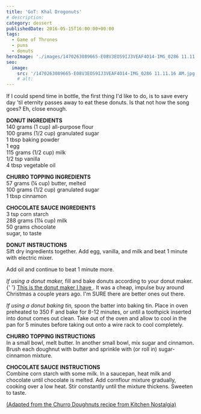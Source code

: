 ```yaml
---
title: 'GoT: Khal Drogonuts'
# description:
category: dessert
publishedDate: 2016-05-15T16:00:00+00:00
tags:
  - Game of Thrones
  - puns
  - donuts
heroImage: './images/1470263089665-E08V3EOS9IJ3VEAF4O14-IMG_0286 11.11.16 AM.jpg'
seo:
  image:
    src: '/1470263089665-E08V3EOS9IJ3VEAF4O14-IMG_0286 11.11.16 AM.jpg'
    # alt:
---
```



<div class="sqs-html-content">
	<p>
		If I could spend time in bottle, the first thing I'd like to do, is to save
		every day 'til eternity passes away to eat these donuts. Is that not how the
		song goes? Eh, close enough.
	</p>
</div>
<div
	class="image-block-outer-wrapper layout-caption-hidden design-layout-inline"
	data-test="image-block-inline-outer-wrapper"
>
	<figure class="sqs-block-image-figure intrinsic">
		<div
			class="image-block-wrapper"
			data-animation-role="image"
			data-animation-override=""
		>
			<div class="sqs-image-shape-container-element has-aspect-ratio">
				<Picture
					src={ContentImage1}
					alt="khal drogonuts | sarah makes stuff"
				></Picture>
			</div>
		</div>
	</figure>
</div>
<div class="sqs-html-content">
	<p>
		<strong>DONUT INGREDIENTS</strong>
		<br />
		140 grams (1 cup) all-purpose flour
		<br />
		100 grams (1/2 cup) granulated sugar
		<br />1 tbsp baking powder
		<br />1 egg
		<br />
		115 grams (1/2 cup) milk
		<br />
		1/2 tsp vanilla
		<br />4 tbsp vegetable oil
	</p>
	<p>
		<strong>CHURRO TOPPING INGREDIENTS</strong>
		<br />
		57 grams (¼ cup) butter, melted
		<br />
		100 grams (1/2 cup) granulated sugar
		<br />1 tbsp cinnamon
	</p>
	<p>
		<strong>CHOCOLATE SAUCE INGREDIENTS</strong>
		<br />3 tsp corn starch
		<br />
		288 grams (1¼ cup) milk
		<br />
		50 grams chocolate
		<br />
		sugar, to taste
	</p>
	<p>
		<strong>DONUT INSTRUCTIONS</strong>
		<br />
		Sift dry ingredients together. Add egg, vanilla, and milk and beat 1 minute
		with electric mixer.
	</p>
	<p>Add oil and continue to beat 1 minute more.</p>
	<p>
		<em>If using a donut maker,</em> fill and bake donuts according to your
		donut maker.{' '}
		<a
			target="_blank"
			href="https://www.amazon.com/Holiday-Time-Mini-Donut-Maker/dp/B008FCF7W6"
		>
			This is the donut maker I have
		</a>
		. It was a cheap, impulse buy around Christmas a couple years ago. I'm SURE
		there are better ones out there. 
	</p>
	<p>
		<em>If using a donut baking tin,</em> spoon the batter into baking tin.
		Place in oven preheated to 350 F and bake for 8-12 minutes, or until a
		toothpick inserted into donut comes out clean. Take out of the oven and
		allow to cool in the pan for 5 minutes before taking out onto a wire rack to
		cool completely.
	</p>
	<p>
		<strong>CHURRO TOPPING INSTRUCTIONS</strong>
		<br />
		In a small bowl, melt butter. In another small bowl, mix sugar and cinnamon.
		Brush each doughnut with butter and sprinkle with (or roll in)
		sugar-cinnamon mixture.
	</p>
	<p>
		<strong>CHOCOLATE SAUCE INSTRUCTIONS</strong>
		<br />
		Combine corn starch with some milk. In a saucepan, heat milk and chocolate
		until chocolate is melted. Add cornflour mixture gradually, cooking over a
		low heat. Stir constantly until the mixture thickens. Sweeten to taste.
	</p>
	<p>
		<a
			target="_blank"
			href="http://www.kitchennostalgia.com/desserts/churro-doughnuts.html"
		>
			(Adapted from the Churro Doughnuts recipe from Kitchen Nostalgia)
		</a>
	</p>
</div>
